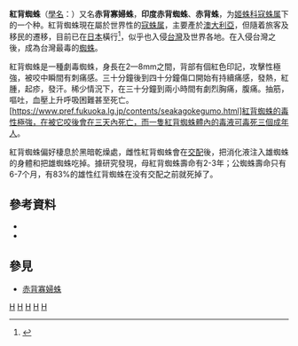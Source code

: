 {{Speciesbox
| taxon = Latrodectus hasselti
| image = Redback frontal view.jpg
| image_caption = 雌性紅背蜘蛛
| binomial_authority = [[Tord_Tamerlan_Teodor_Thorell|Thorell]], 1870
}}
'''紅背蜘蛛'''（[[學名|學名]]：''{{lang|la|Latrodectus hasselti}}''）又名'''赤背寡婦蛛'''，'''印度赤背蜘蛛'''、'''赤背蛛'''，为[[姬蛛科|姬蛛科]][[寇蛛属|寇蛛属]]下的一个种。紅背蜘蛛現在屬於世界性的[[寇蛛属|寇蛛属]]，主要產於[[澳大利亞|澳大利亞]]，但隨着旅客及移民的遷移，目前已在[[日本|日本]]橫行<ref>{{cite news |url=|title=澳洲毒蜘蛛橫行日本全國 |date=2012-11-14 |accessdate=2012-11-14 | language=zh-hant |publisher=[[聯合新聞網|聯合新聞網]]}}</ref>，似乎也入侵[[台灣|台灣]]及世界各地。在入侵台灣之後，成為台灣最毒的[[蜘蛛|蜘蛛]]。

紅背蜘蛛是一種劇毒蜘蛛，身長在2—8mm之間，背部有個紅色印記，攻擊性極強，被咬中瞬間有刺痛感。三十分鐘後到四十分鐘傷口開始有持續痛感，發熱，紅腫，起疹，發汗。稀少情況下，在三十分鐘到兩小時間有劇烈胸痛，腹痛。抽筋，嘔吐，血壓上升呼吸困難甚至死亡。[https://www.pref.fukuoka.lg.jp/contents/seakagokegumo.html]紅背蜘蛛的毒性極強，在被它咬後會在三天內死亡，而一隻紅背蜘蛛體內的毒液可毒死三個成年人。

紅背蜘蛛偏好棲息於黑暗乾燥處，雌性紅背蜘蛛會在[[交配|交配]]後，把消化液注入雄蜘蛛的身體和把雄蜘蛛吃掉。據研究發現，母紅背蜘蛛壽命有2-3年；公蜘蛛壽命只有6-7个月，有83%的雄性红背蜘蛛在没有交配之前就死掉了。

== 參考資料 ==
{{reflist}}
* {{TaiBNET| zh=赤背寡婦蛛 | id=312669 | binomial=Latrodectus hasselti | authority=Thorell, 1870 | var= | accessdate=2013-01-24}}
* {{wikispecies-inline|Latrodectus hasselti|赤背寡婦蛛}}

== 參見 ==
* [[赤背寡婦蛛|赤背寡婦蛛]]
{{taxonbar}}
[[Category:_1870年描述的动物|H]]
[[Category:澳洲蜘蛛|H]]
[[Category:寇蛛屬|H]]
[[Category:入侵動物種|H]]
[[Category:有毒节肢动物|H]]